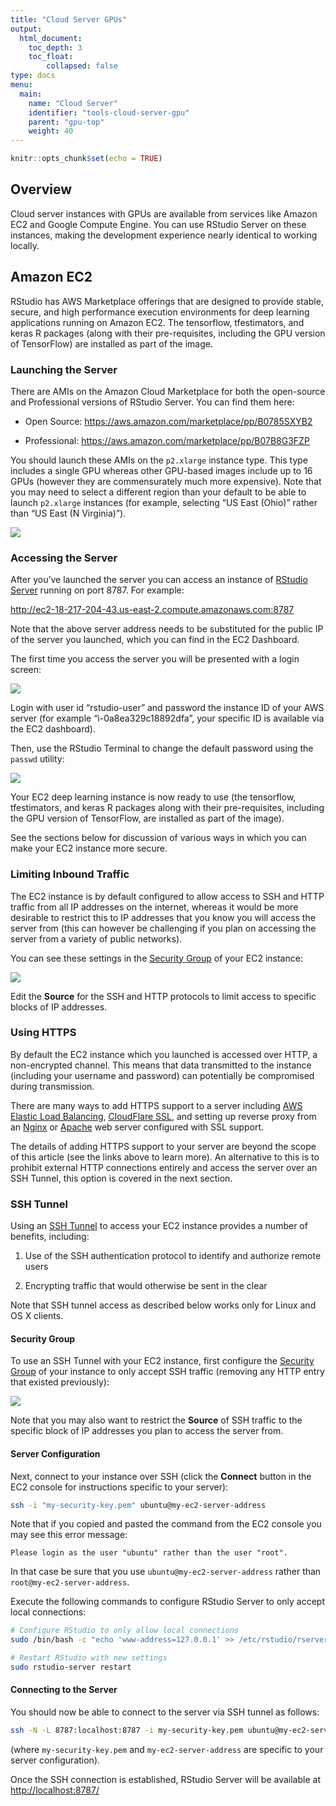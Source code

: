 ```yaml
---
title: "Cloud Server GPUs"
output: 
  html_document:
    toc_depth: 3
    toc_float:
        collapsed: false
type: docs
menu:
  main:
    name: "Cloud Server"
    identifier: "tools-cloud-server-gpu"
    parent: "gpu-top"
    weight: 40
---
```



```r
knitr::opts_chunk$set(echo = TRUE)
```

## Overview

Cloud server instances with GPUs are available from services like Amazon EC2 and Google Compute Engine. You can use RStudio Server on these instances, making the development experience nearly identical to working locally.

## Amazon EC2

RStudio has AWS Marketplace offerings that are designed to provide stable, secure, and high performance execution environments for deep learning applications running on Amazon EC2. The tensorflow, tfestimators, and keras R packages (along with their pre-requisites, including the GPU version of TensorFlow) are installed as part of the image. 

### Launching the Server

There are AMIs on the Amazon Cloud Marketplace for both the open-source and Professional versions of RStudio Server. You can find them here:

* Open Source: <https://aws.amazon.com/marketplace/pp/B0785SXYB2>

* Professional: <https://aws.amazon.com/marketplace/pp/B07B8G3FZP>

You should launch these AMIs on the `p2.xlarge` instance type. This type includes a single GPU whereas other GPU-based images include up to 16 GPUs (however they are commensurately much more expensive). Note that you may need to select a different region than your default to be able to launch `p2.xlarge` instances (for example, selecting "US East (Ohio)" rather than "US East (N Virginia)").

![](images/aws-launch.png){.illustration}

### Accessing the Server

After you've launched the server you can access an instance of [RStudio Server](https://www.rstudio.com/products/rstudio/download-server/) running on port 8787. For example: 

<http://ec2-18-217-204-43.us-east-2.compute.amazonaws.com:8787>

Note that the above server address needs to be substituted for the public IP of the server you launched, which you can find in the EC2 Dashboard.

The first time you access the server you will be presented with a login screen:

![](images/aws-login.png){.illustration}

Login with user id "rstudio-user" and password the instance ID of your AWS server (for example "i-0a8ea329c18892dfa", your specific ID is available via the EC2 dashboard). 

Then, use the RStudio Terminal to change the default password using the `passwd` utility:

![](images/aws-passwd.png){.illustration}

Your EC2 deep learning instance is now ready to use (the tensorflow, tfestimators, and keras R packages along with their pre-requisites, including the GPU version of TensorFlow, are installed as part of the image). 

See the sections below for discussion of various ways in which you can make your EC2 instance more secure.

### Limiting Inbound Traffic

The EC2 instance is by default configured to allow access to SSH and HTTP traffic from all IP addresses on the internet, whereas it would be more desirable to restrict this to IP addresses that you know you will access the server from (this can however be challenging if you plan on accessing the server from a variety of public networks). 

You can see these settings in the [Security Group](https://docs.aws.amazon.com/AWSEC2/latest/UserGuide/using-network-security.html) of your EC2 instance:

![](images/aws-security-group.png){.illustration}

Edit the **Source** for the SSH and HTTP protocols to limit access to specific blocks of IP addresses.


### Using HTTPS

By default the EC2 instance which you launched is accessed over HTTP, a non-encrypted channel. This means that data transmitted to the instance (including your username and password) can potentially be compromised during transmission.

There are many ways to add HTTPS support to a server including [AWS Elastic Load Balancing](https://aws.amazon.com/elasticloadbalancing/), [CloudFlare SSL](https://www.cloudflare.com/ssl/), and setting up reverse proxy from an [Nginx](https://www.nginx.com/resources/wiki/) or [Apache](https://httpd.apache.org/) web server configured with SSL support.

The details of adding HTTPS support to your server are beyond the scope of this article (see the links above to learn more). An alternative to this is to prohibit external HTTP connections entirely and access the server over an SSH Tunnel, this option is covered in the next section.

### SSH Tunnel

Using an [SSH Tunnel](https://help.ubuntu.com/community/SSH/OpenSSH/PortForwarding) to access your EC2 instance provides a number of benefits, including:

1) Use of the SSH authentication protocol to identify and authorize remote users

2) Encrypting traffic that would otherwise be sent in the clear

Note that SSH tunnel access as described below works only for Linux and OS X clients.

#### Security Group

To use an SSH Tunnel with your EC2 instance, first configure the [Security Group](https://docs.aws.amazon.com/AWSEC2/latest/UserGuide/using-network-security.html) of your instance to only accept SSH traffic (removing any HTTP entry that existed previously):

![](images/aws-ssh-only.png){.illustration}

Note that you may also want to restrict the **Source** of SSH traffic to the specific block of IP addresses you plan to access the server from.

#### Server Configuration

Next, connect to your instance over SSH (click the **Connect** button in the EC2 console for instructions specific to your server):

```bash
ssh -i "my-security-key.pem" ubuntu@my-ec2-server-address
```


Note that if you copied and pasted the command from the EC2 console you may see this error message:

```
Please login as the user "ubuntu" rather than the user "root".
```

In that case be sure that you use `ubuntu@my-ec2-server-address` rather than `root@my-ec2-server-address`.

Execute the following commands to configure RStudio Server to only accept local connections:

```bash
# Configure RStudio to only allow local connections 
sudo /bin/bash -c "echo 'www-address=127.0.0.1' >> /etc/rstudio/rserver.conf"

# Restart RStudio with new settings
sudo rstudio-server restart
```

#### Connecting to the Server

You should now be able to connect to the server via SSH tunnel as follows:

```bash
ssh -N -L 8787:localhost:8787 -i my-security-key.pem ubuntu@my-ec2-server-address
```

(where `my-security-key.pem` and `my-ec2-server-address` are specific to your server configuration).

Once the SSH connection is established, RStudio Server will be available at <http://localhost:8787/>



























